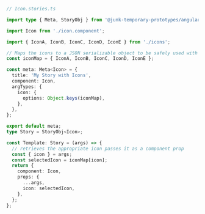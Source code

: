 ```ts
// Icon.stories.ts

import type { Meta, StoryObj } from '@junk-temporary-prototypes/angular';

import Icon from './icon.component';

import { IconA, IconB, IconC, IconD, IconE } from './icons';

// Maps the icons to a JSON serializable object to be safely used with the argTypes
const iconMap = { IconA, IconB, IconC, IconD, IconE };

const meta: Meta<Icon> = {
  title: 'My Story with Icons',
  component: Icon,
  argTypes: {
    icon: {
      options: Object.keys(iconMap),
    },
  },
};

export default meta;
type Story = StoryObj<Icon>;

const Template: Story = (args) => {
  // retrieves the appropriate icon passes it as a component prop
  const { icon } = args;
  const selectedIcon = iconMap[icon];
  return {
    component: Icon,
    props: {
      ...args,
      icon: selectedIcon,
    },
  };
};
```
